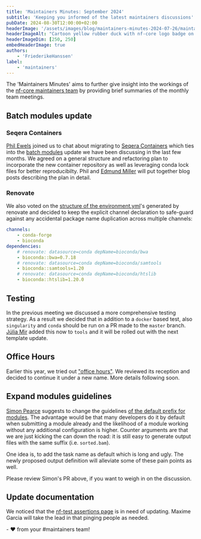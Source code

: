 ```yaml
---
title: 'Maintainers Minutes: September 2024'
subtitle: 'Keeping you informed of the latest maintainers discussions'
pubDate: 2024-08-30T12:00:00+02:00
headerImage: '/assets/images/blog/maintainers-minutes-2024-07-26/maintainers_duck.png'
headerImageAlt: "Cartoon yellow rubber duck with nf-core logo badge on it's body with the nf-core logo."
headerImageDim: [250, 250]
embedHeaderImage: true
authors:
    - 'FriederikeHanssen'
label:
    - 'maintainers'
---
```


The 'Maintainers Minutes' aims to further give insight into the workings of the [nf-core maintainers team](/governance#maintainers)
by providing brief summaries of the monthly team meetings.

## Batch modules update

### Seqera Containers

[Phil Ewels](https://github.com/ewels) joined us to chat about migrating to [Seqera Containers](https://seqera.io/containers/) which ties into the [batch modules](https://github.com/nf-core/modules/issues/5828) update we have been discussing in the last few months.
We agreed on a general structure and refactoring plan to incorporate the new container repository as well as leveraging conda lock files for better reproducibilty.
Phil and [Edmund Miller](https://github.com/edmundmiller) will put together blog posts describing the plan in detail.

### Renovate

We also voted on the [structure of the environment.yml](https://github.com/nf-core/modules/issues/6504)'s generated by renovate and decided to keep the explicit channel declaration to safe-guard against any accidental
package name duplication across multiple channels:

```yaml
channels:
    - conda-forge
    - bioconda
dependencies:
    # renovate: datasource=conda depName=bioconda/bwa
    - bioconda::bwa=0.7.18
    # renovate: datasource=conda depName=bioconda/samtools
    - bioconda::samtools=1.20
    # renovate: datasource=conda depName=bioconda/htslib
    - bioconda::htslib=1.20.0
```

## Testing

In the previous meeting we discussed a more comprehensive testing strategy. As a result we decided that in addition to a `docker` based test, also `singularity` and `conda` should be run on a PR made to the `master` branch.
[Júlia Mir](https://github.com/mirpedrol) added this now to `tools` and it will be rolled out with the next template update.

## Office Hours

Earlier this year, we tried out ["office hours"](https://nf-co.re/blog/2024/office_hours). We reviewed its reception and decided to continue it under a new name. More details following soon.

## Expand modules guidelines

[Simon Pearce](https://github.com/SPPearce) suggests to change the guidelines [of the default prefix for modules](https://github.com/nf-core/website/pull/2608). The advantage would be that
many developers do it by default when submitting a module already and the likelihood of a module working without any additional configuration is higher.
Counter arguments are that we are just kicking the can down the road: it is still easy to generate output files with the same suffix (i.e. `sorted.bam`).

One idea is, to add the task name as default which is long and ugly. The newly proposed output definition will alleviate some of these pain points as well.

Please review Simon's PR above, if you want to weigh in on the discussion.

## Update documentation

We noticed that the [nf-test assertions page](https://nf-co.re/docs/contributing/nf-test/assertions) is in need of updating. Maxime Garcia will take the lead in that pinging people as needed.

\- :heart: from your #maintainers team!
